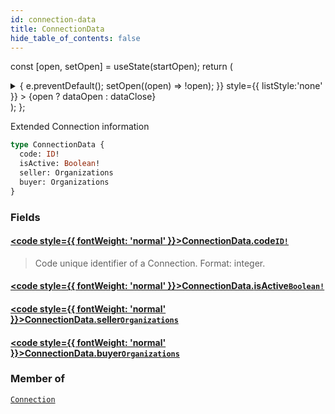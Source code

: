 ```yaml
---
id: connection-data
title: ConnectionData
hide_table_of_contents: false
---
```






const [open, setOpen] = useState(startOpen);
return (
<details {...(open ? { open: true } : {})} className="details" style={{ border:'none', boxShadow:'none', background:'var(--ifm-background-color)' }}>
<summary
onClick={(e) => {
e.preventDefault();
setOpen((open) => !open);
}}
style={{ listStyle:'none' }} >
{open ? dataOpen : dataClose}
</summary>
{open && children}
</details>
);
};

Extended Connection information

```graphql
type ConnectionData {
  code: ID!
  isActive: Boolean!
  seller: Organizations
  buyer: Organizations
}
```

### Fields

#### [<code style={{ fontWeight: 'normal' }}>ConnectionData.<b>code</b></code>](#)<Bullet />[`ID!`](/api/scalars/id) <Badge class="badge badge--secondary" text="non-null"/> <Badge class="badge badge--secondary" text="scalar"/>

> Code unique identifier of a Connection. Format: integer.

#### [<code style={{ fontWeight: 'normal' }}>ConnectionData.<b>isActive</b></code>](#)<Bullet />[`Boolean!`](/api/scalars/boolean) <Badge class="badge badge--secondary" text="non-null"/> <Badge class="badge badge--secondary" text="scalar"/>

>

#### [<code style={{ fontWeight: 'normal' }}>ConnectionData.<b>seller</b></code>](#)<Bullet />[`Organizations`](/api/objects/organizations) <Badge class="badge badge--secondary" text="object"/>

>

#### [<code style={{ fontWeight: 'normal' }}>ConnectionData.<b>buyer</b></code>](#)<Bullet />[`Organizations`](/api/objects/organizations) <Badge class="badge badge--secondary" text="object"/>

>

### Member of

[`Connection`](/api/objects/connection) <Badge class="badge badge--secondary" text="object"/>
